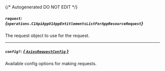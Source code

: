 {/* Autogenerated DO NOT EDIT  */}

##### `request`: *{`operations.C1ApiAppV1AppEntitlementsListForAppResourceRequest`}*
The request object to use for the request.
<Collapsible openLabel={Labels.showProperties} closeLabel={Labels.hideProperties}>
    <C1ApiAppV1AppEntitlementsListForAppResourceRequest/>
</Collapsible>

---
##### `config?`: [*{ `AxiosRequestConfig` }*](https://axios-http.com/docs/req_config)
Available config options for making requests.



